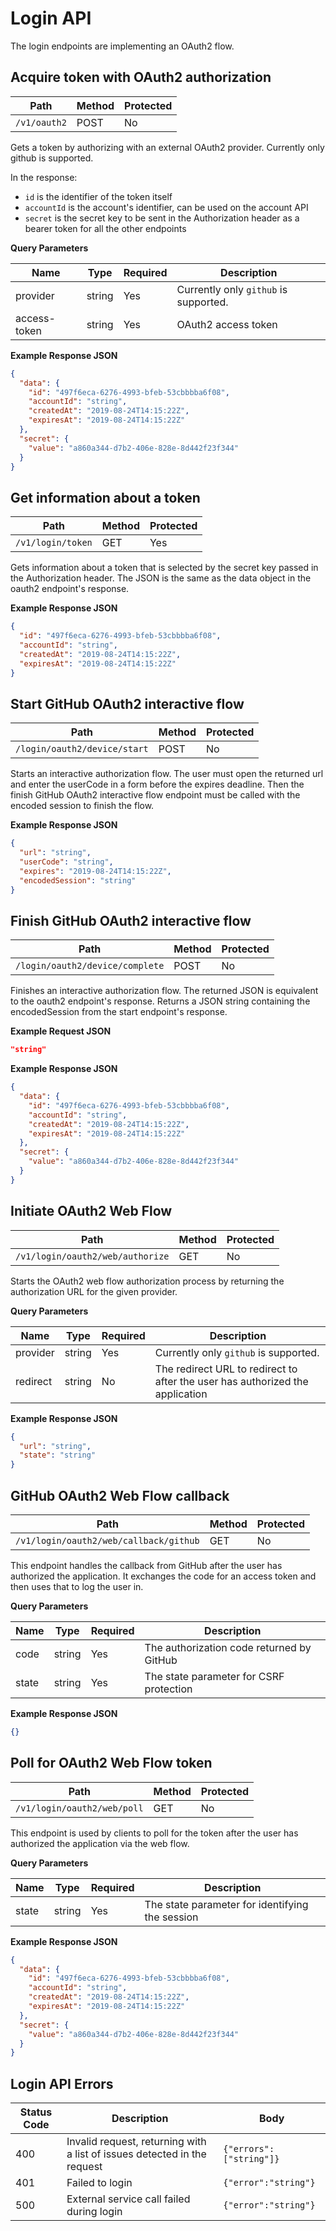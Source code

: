 # Login API
The login endpoints are implementing an OAuth2 flow.
## Acquire token with OAuth2 authorization
Path|Method|Protected
---|---|---
`/v1/oauth2`|POST|No

Gets a token by authorizing with an external OAuth2 provider. Currently only github is supported.

In the response:
- `id` is the identifier of the token itself
- `accountId` is the account's identifier, can be used on the account API
- `secret` is the secret key to be sent in the Authorization header as a bearer token for all the other endpoints


**Query Parameters**

Name|Type|Required|Description
---|---|---|---
provider|string|Yes|Currently only `github` is supported.
access-token|string|Yes|OAuth2 access token



**Example Response JSON**

```json copy
{
  "data": {
    "id": "497f6eca-6276-4993-bfeb-53cbbbba6f08",
    "accountId": "string",
    "createdAt": "2019-08-24T14:15:22Z",
    "expiresAt": "2019-08-24T14:15:22Z"
  },
  "secret": {
    "value": "a860a344-d7b2-406e-828e-8d442f23f344"
  }
}
```

## Get information about a token
Path|Method|Protected
---|---|---
`/v1/login/token`|GET|Yes

Gets information about a token that is selected by the secret key passed in the Authorization header.
The JSON is the same as the data object in the oauth2 endpoint's response.





**Example Response JSON**

```json copy
{
  "id": "497f6eca-6276-4993-bfeb-53cbbbba6f08",
  "accountId": "string",
  "createdAt": "2019-08-24T14:15:22Z",
  "expiresAt": "2019-08-24T14:15:22Z"
}
```

## Start GitHub OAuth2 interactive flow
Path|Method|Protected
---|---|---
`/login/oauth2/device/start`|POST|No

Starts an interactive authorization flow.
The user must open the returned url and enter the userCode in a form before the expires deadline.
Then the finish GitHub OAuth2 interactive flow endpoint must be called with the encoded session to finish the flow.





**Example Response JSON**

```json copy
{
  "url": "string",
  "userCode": "string",
  "expires": "2019-08-24T14:15:22Z",
  "encodedSession": "string"
}
```

## Finish GitHub OAuth2 interactive flow
Path|Method|Protected
---|---|---
`/login/oauth2/device/complete`|POST|No

Finishes an interactive authorization flow. The returned JSON is equivalent to the oauth2 endpoint's response.
Returns a JSON string containing the encodedSession from the start endpoint's response.



**Example Request JSON**
```json copy
"string"
```

**Example Response JSON**

```json copy
{
  "data": {
    "id": "497f6eca-6276-4993-bfeb-53cbbbba6f08",
    "accountId": "string",
    "createdAt": "2019-08-24T14:15:22Z",
    "expiresAt": "2019-08-24T14:15:22Z"
  },
  "secret": {
    "value": "a860a344-d7b2-406e-828e-8d442f23f344"
  }
}
```

## Initiate OAuth2 Web Flow
Path|Method|Protected
---|---|---
`/v1/login/oauth2/web/authorize`|GET|No

Starts the OAuth2 web flow authorization process by returning the authorization URL for the given provider.

**Query Parameters**

Name|Type|Required|Description
---|---|---|---
provider|string|Yes|Currently only `github` is supported.
redirect|string|No|The redirect URL to redirect to after the user has authorized the application



**Example Response JSON**

```json copy
{
  "url": "string",
  "state": "string"
}
```

## GitHub OAuth2 Web Flow callback
Path|Method|Protected
---|---|---
`/v1/login/oauth2/web/callback/github`|GET|No

This endpoint handles the callback from GitHub after the user has authorized the application.
It exchanges the code for an access token and then uses that to log the user in.

**Query Parameters**

Name|Type|Required|Description
---|---|---|---
code|string|Yes|The authorization code returned by GitHub
state|string|Yes|The state parameter for CSRF protection



**Example Response JSON**

```json copy
{}
```

## Poll for OAuth2 Web Flow token
Path|Method|Protected
---|---|---
`/v1/login/oauth2/web/poll`|GET|No

This endpoint is used by clients to poll for the token after the user has authorized the application via the web flow.

**Query Parameters**

Name|Type|Required|Description
---|---|---|---
state|string|Yes|The state parameter for identifying the session



**Example Response JSON**

```json copy
{
  "data": {
    "id": "497f6eca-6276-4993-bfeb-53cbbbba6f08",
    "accountId": "string",
    "createdAt": "2019-08-24T14:15:22Z",
    "expiresAt": "2019-08-24T14:15:22Z"
  },
  "secret": {
    "value": "a860a344-d7b2-406e-828e-8d442f23f344"
  }
}
```
## Login API Errors
Status Code|Description|Body
---|---|---
400|Invalid request, returning with a list of issues detected in the request|`{"errors":["string"]}`
401|Failed to login|`{"error":"string"}`
500|External service call failed during login|`{"error":"string"}`